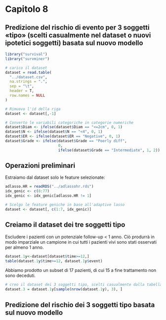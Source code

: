 # Capitolo 8
## Predizione del rischio di evento per 3 soggetti «tipo» (scelti casualmente nel dataset o nuovi ipotetici soggetti) basata sul nuovo modello

```r
library("survival")
library("survminer")

# carico il dataset
dataset = read.table(
  "../dataset.csv",
  na.strings = ".",
  sep = "\t",
  header = T,
  row.names = NULL
)

# Rimuovo l'id della riga
dataset <- dataset[,-1]

# Converto le variabili categoriche in categorie numeriche
dataset$Diam <- ifelse(dataset$Diam == "<=2cm", 0, 1)
dataset$N <- ifelse(dataset$N == "<4", 0, 1)
dataset$ER <- ifelse(dataset$ER == "Negative", 0, 1)
dataset$Grade <- ifelse(dataset$Grade == "Poorly diff",
                        0,
                        ifelse(dataset$Grade == "Intermediate", 1, 2))
```

## Operazioni preliminari
Estraiamo dal dataset solo le feature selezionate:
```r
adlasso.HR = readRDS("../adlassohr.rds")
idx_genic <- c(8:77)
idx_genic <- idx_genic[adlasso.HR != 1]

# Scelgo le feature geniche in base all'adaptive lasso
dataset <- dataset[, c(1:7, idx_genic)]
```


## Creiamo il dataset dei tre soggetti tipo

Escludere i pazienti con un potenziale follow-up < 1 anno. Ciò produrrà in modo imparziale un campione in cui tutti i pazienti vivi sono stati osservati per almeno 1 anno.

```r
dataset.1y<-dataset[dataset$time>=12,]
table(dataset.1y$time>=12, dataset.1y$event)
```

Abbiamo prodotto un subset di 17 pazienti, di cui 15 a fine trattamento non sono deceduti.

```r
# creo il dataset dei 3 soggetti tipo, scelti casualmente dalla tabella
dataset.3 = dataset.1y[sample(nrow(dataset.1y), 3), ]
```


## Predizione del rischio dei 3 soggetti tipo basata sul nuovo modello